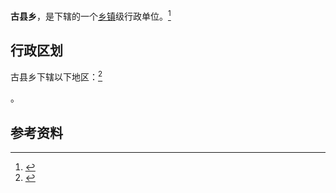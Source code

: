 {{中国乡级行政区|14/10/33/201/000}}

'''古县乡'''，是{{PRC admin/fullname|14/10/33/201/000|3}}下辖的一个[[乡镇|乡镇]]级行政单位。<ref>{{PRC admin/ref sgc|{{PRC admin/parent|14/10/33/201/000}}}}</ref>

== 行政区划 ==

古县乡下辖以下地区：<ref>{{PRC admin/ref sgc|14/10/33/201/000}}</ref>

{{PRC admin/children|14/10/33/201/000}}。

== 参考资料 ==

{{reflist}}

{{行政区划小作品}}
{{PRC admin/navcat|14/10/33/201/000}}